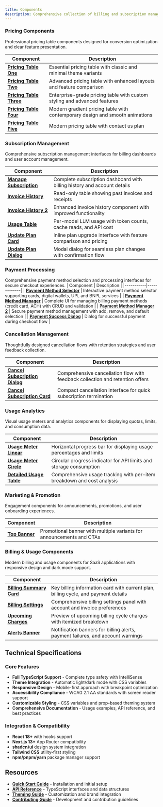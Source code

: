 ```yaml
---
title: Components
description: Comprehensive collection of billing and subscription management components with production-ready features.
---
```


### Pricing Components

Professional pricing table components designed for conversion optimization and clear feature presentation.

| Component                                                                     | Description                                                                  |
| ----------------------------------------------------------------------------- | ---------------------------------------------------------------------------- |
| **[Pricing Table One](/docs/components/pricing-table/pricing-table-one)**     | Essential pricing table with classic and minimal theme variants              |
| **[Pricing Table Two](/docs/components/pricing-table/pricing-table-two)**     | Advanced pricing table with enhanced layouts and feature comparison          |
| **[Pricing Table Three](/docs/components/pricing-table/pricing-table-three)** | Enterprise-grade pricing table with custom styling and advanced features     |
| **[Pricing Table Four](/docs/components/pricing-table/pricing-table-four)**   | Modern gradient pricing table with contemporary design and smooth animations |
| **[Pricing Table Five](/docs/components/pricing-table/pricing-table-five)**   | Modern pricing table with contact us plan                                    |

### Subscription Management

Comprehensive subscription management interfaces for billing dashboards and user account management.

| Component                                                                 | Description                                                              |
| ------------------------------------------------------------------------- | ------------------------------------------------------------------------ |
| **[Manage Subscription](/docs/components/manage-subscription)**           | Complete subscription dashboard with billing history and account details |
| **[Invoice History](/docs/components/invoice-history)**                   | Read-only table showing past invoices and receipts                       |
| **[Invoice History 2](/docs/components/invoice-history-2)**               | Enhanced invoice history component with improved functionality           |
| **[Usage Table](/docs/components/usage-table)**                           | Per-model LLM usage with token counts, cache reads, and API cost         |
| **[Update Plan Card](/docs/components/update-plan/update-plan-card)**     | Inline plan upgrade interface with feature comparison and pricing        |
| **[Update Plan Dialog](/docs/components/update-plan/update-plan-dialog)** | Modal dialog for seamless plan changes with confirmation flow            |

### Payment Processing

Comprehensive payment method selection and processing interfaces for secure checkout experiences.
| Component | Description |
|-----------|-------------|
| **[Payment Method Selector](/docs/components/payment-method-selector)** | Interactive payment method selector supporting cards, digital wallets, UPI, and BNPL services |
| **[Payment Method Manager](/docs/components/payment-method-manager)** | Complete UI for managing billing payment methods (credit card, ACH) with CRUD and validation |
| **[Payment Method Manager 2](/docs/components/payment-method-card)** | Secure payment method management with add, remove, and default selection |
| **[Payment Success Dialog](/docs/components/payment-success-dialog)** | Dialog for successful payment during checkout flow |

### Cancellation Management

Thoughtfully designed cancellation flows with retention strategies and user feedback collection.

| Component                                                                                         | Description                                                                   |
| ------------------------------------------------------------------------------------------------- | ----------------------------------------------------------------------------- |
| **[Cancel Subscription Dialog](/docs/components/cancel-subscription/cancel-subscription-dialog)** | Comprehensive cancellation flow with feedback collection and retention offers |
| **[Cancel Subscription Card](/docs/components/cancel-subscription/cancel-subscription-card)**     | Compact cancellation interface for quick subscription termination             |

### Usage Analytics

Visual usage meters and analytics components for displaying quotas, limits, and consumption data.

| Component                                                                 | Description                                                            |
| ------------------------------------------------------------------------- | ---------------------------------------------------------------------- |
| **[Usage Meter Linear](/docs/components/usage-meter/usage-meter-linear)** | Horizontal progress bar for displaying usage percentages and limits    |
| **[Usage Meter Circle](/docs/components/usage-meter/usage-meter-circle)** | Circular progress indicator for API limits and storage consumption     |
| **[Detailed Usage Table](/docs/components/detailed-usage-table)**         | Comprehensive usage tracking with per-item breakdown and cost analysis |

### Marketing & Promotion

Engagement components for announcements, promotions, and user onboarding experiences.

| Component                                 | Description                                                          |
| ----------------------------------------- | -------------------------------------------------------------------- |
| **[Top Banner](/docs/components/banner)** | Promotional banner with multiple variants for announcements and CTAs |

### Billing & Usage Components

Modern billing and usage components for SaaS applications with responsive design and dark mode support.

| Component                                                         | Description                                                                        |
| ----------------------------------------------------------------- | ---------------------------------------------------------------------------------- |
| **[Billing Summary Card](/docs/components/billing-summary-card)** | Key billing information card with current plan, billing cycle, and payment details |
| **[Billing Settings](/docs/components/billing-settings)**         | Comprehensive billing settings panel with account and invoice preferences          |
| **[Upcoming Charges](/docs/components/upcoming-charges)**         | Preview of upcoming billing cycle charges with itemized breakdown                  |
| **[Alerts Banner](/docs/components/alerts-banner)**               | Notification banners for billing alerts, payment failures, and account warnings    |

## Technical Specifications

### Core Features

- **Full TypeScript Support** - Complete type safety with IntelliSense
- **Theme Integration** - Automatic light/dark mode with CSS variables
- **Responsive Design** - Mobile-first approach with breakpoint optimization
- **Accessibility Compliance** - WCAG 2.1 AA standards with screen reader support
- **Customizable Styling** - CSS variables and prop-based theming system
- **Comprehensive Documentation** - Usage examples, API reference, and best practices

### Integration & Compatibility

- **React 18+** with hooks support
- **Next.js 13+** App Router compatibility
- **shadcn/ui** design system integration
- **Tailwind CSS** utility-first styling
- **npm/pnpm/yarn** package manager support

## Resources

- **[Quick Start Guide](/docs/quick-start)** - Installation and initial setup
- **[API Reference](/docs/interfaces)** - TypeScript interfaces and data structures
- **[Theming Guide](/docs/theming)** - Customization and brand integration
- **[Contributing Guide](/docs/contribution-open-source)** - Development and contribution guidelines
